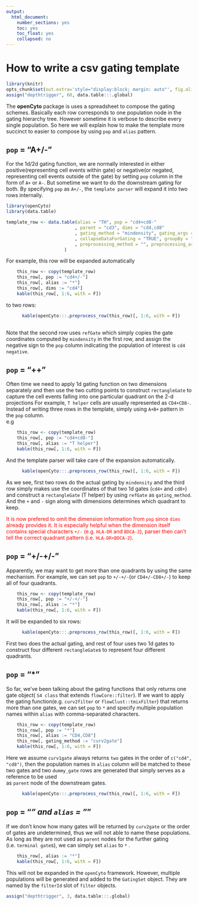 ```yaml
---
output: 
  html_document: 
    number_sections: yes
    toc: yes
    toc_float: yes
    collapsed: no
---
```

<!--
%\VignetteEngine{knitr::rmarkdown}
%\VignetteIndexEntry{How to write a csv gating template}
-->


How to write a csv gating template
=======================================


```r
library(knitr)
opts_chunk$set(out.extra='style="display:block; margin: auto"', fig.align="center", message = FALSE, warning = FALSE, knitr.table.format = "markdown")
assign("depthtrigger", 60, data.table:::.global)
```


The  **openCyto** package is uses a spreadsheet to compose the gating schemes. Basically each row corresponds to one population node
in the gating hierarchy tree. However sometime it is verbose to describe every single population.
So here we will explain how to make the template more succinct to easier to compose by using `pop` and `alias` pattern.      


## `pop` = "A+/-"
For the 1d/2d gating function, we are normally interested in either positive(representing cell events within gate) or negative(or negated, representing cell events outside of the gate) by setting `pop` column 
in the form of `A+` or `A-`. But sometime we want to do the downstream gating for both.
By specifying `pop` as `A+/-`, the `template parser` will expand it into two rows internally.
  
```r
library(openCyto)
library(data.table)

template_row <- data.table(alias = "TH", pop = "cd4+cd8-"
                          , parent = "cd3", dims = "cd4,cd8"
                          , gating_method = "mindensity", gating_args = ""
                          , collapseDataForGating = "TRUE", groupBy = "4"
                          , preprocessing_method = "", preprocessing_args = ""
                      )


```
For example, this row will be expanded automatically

```r
	this_row <- copy(template_row)	
	this_row[, pop := "cd4+/-"]
	this_row[, alias := "*"]
	this_row[, dims := "cd4"]
	kable(this_row[, 1:6, with = F])
```

to two rows:
      
```r
      kable(openCyto:::.preprocess_row(this_row)[, 1:6, with = F])
      
```
Note that the second row uses `refGate` which simply copies the gate coordinates computed by `mindensity` in the first row,
and assign the negative sign to the `pop` column indicating the population of interest is `cd4 negative`.  


## `pop` = "++"
Often time we need to apply 1d gating function on two dimensions separately and then 
use the two cutting points to construct `rectangleGate` to capture the cell events falling into one particular quadrant on the 2-d projections
For example, `T helper` cells are usually represented as `CD4+CD8-`.
Instead of writing three rows in the template, simply using `A+B+` pattern in the `pop` column.  
e.g

```r
	this_row <- copy(template_row)	
	this_row[, pop := "cd4+cd8-"]
	this_row[, alias := "T helper"]
	kable(this_row[, 1:6, with = F])
```
And the template parser will take care of the expansion automatically.
      
```r
      kable(openCyto:::.preprocess_row(this_row)[, 1:6, with = F])
```
As we see, first two rows do the actual gating by `mindensity` and the third row simply makes use the coordinates of that two 1d gates (`cd4+` and `cd8+`) and 
construct a `rectangleGate` (T helper) by using `refGate` as `gating_method`. And the `+` and `-` sign along with dimensions determines which quadrant to keep.  

<span style="color:red">It is now prefered to omit the dimension information from `pop` since `dims` already provides it. It is especially helpful when the dimension itself contains special characters `+/-` (e.g. `HLA-DR` and `BDCA-2`), parser then can't tell the correct quadrant pattern (i.e. `HLA-DR+BDCA-2`). </span>

## `pop` = "+/-+/-"
Apparently, we may want to get more than one quadrants by using the same mechanism.
For example, we can set `pop` to `+/-+/-`(or `CD4+/-CD8+/-`) to keep all of four quadrants.

```r
	this_row <- copy(template_row)	
	this_row[, pop := "+/-+/-"]
	this_row[, alias := "*"]
	kable(this_row[, 1:6, with = F])
```
It will be expanded to six rows:
      
```r
      kable(openCyto:::.preprocess_row(this_row)[, 1:6, with = F])
```
First two does the actual gating, and rest of four uses two 1d gates to construct four different `rectangleGate`s to represent
four different quadrants.

## `pop` = "*"

So far, we've been talking about the gating functions that only returns one gate object( `S4 class` that extends `flowCore::filter`).
If we want to apply the gating function(e.g. `curv2filter` or `flowClust::tmixFilter`) that returns more than one gates, 
we can set `pop` to `*` and specify multiple population names within `alias` with comma-separated characters. 

```r
	this_row <- copy(template_row)	
	this_row[, pop := "*"]
	this_row[, alias := "CD4,CD8"]
	this_row[, gating_method := "curv2gate"]
	kable(this_row[, 1:6, with = F])
```
Here we assume `curv1gate` always returns `two` gates in the order of `c("cd4", "cd8")`, then the population names in `alias` column
will be matched to these two gates and two `dummy_gate` rows are generated that simply serves as a reference to be used  
as `parent` node of the downstream gates.  
      
```r
      kable(openCyto:::.preprocess_row(this_row)[, 1:6, with = F])
```

##  `pop` = "*" and `alias` = "*"

If we don't know how many gates will be returned by `curv2gate` or the order of gates are undetermined, thus we will not able to 
name these populations. As long as they are not used as `parent` nodes for the further gating (i.e. `terminal gate`s), we can
simply set `alias` to `*` .

```r
	this_row[, alias := "*"]
	kable(this_row[, 1:6, with = F])
```

This will not be expanded in the `openCyto` framework. However, multiple populations will be generated and added 
to the `GatingSet` object. They are named by the `filterId` slot of `filter` objects.


```r
assign("depthtrigger", 3, data.table:::.global)
```
